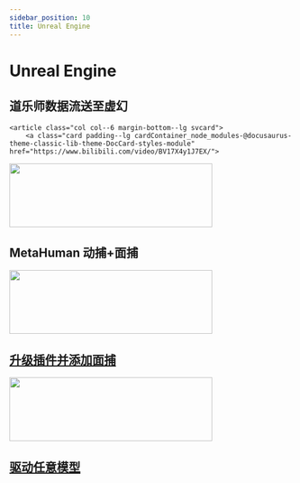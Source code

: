 ```yaml
---
sidebar_position: 10
title: Unreal Engine
---
```

# Unreal Engine

## 道乐师数据流送至虚幻

<section class="row list_node_modules-@docusaurus-theme-classic-lib-theme-DocCategoryGeneratedIndexPage-styles-module">
    
    <article class="col col--6 margin-bottom--lg svcard">
        <a class="card padding--lg cardContainer_node_modules-@docusaurus-theme-classic-lib-theme-DocCard-styles-module" href="https://www.bilibili.com/video/BV17X4y1J7EX/">
<img loading="lazy" src="../img/Fv0bke76sr_4bZ_z2QtTdWVrzrlh.png#center" width="360" height="113" class="img_node_modules-@docusaurus-theme-classic-lib-theme-MDXComponents-Img-styles-module"/>
            <h2 class="text--truncate cardTitle_node_modules-@docusaurus-theme-classic-lib-theme-DocCard-styles-module" title="DCC 软件">
                MetaHuman 动捕+面捕
            </h2>
        </a>
    </article>
    <article class="col col--6 margin-bottom--lg svcard">
        <a class="card padding--lg cardContainer_node_modules-@docusaurus-theme-classic-lib-theme-DocCard-styles-module" href="https://www.bilibili.com/video/BV1Zm4y1L7BU/">
<img loading="lazy" src="../img/Fsi2lrS2DKv0-EJCLGwhCy60lZq9.png#center" width="360" height="113" class="img_node_modules-@docusaurus-theme-classic-lib-theme-MDXComponents-Img-styles-module"/>
            <h2 class="text--truncate cardTitle_node_modules-@docusaurus-theme-classic-lib-theme-DocCard-styles-module" title="DCC 软件">
                升级插件并添加面捕
            </h2>
        </a>
    </article>
    <article class="col col--6 margin-bottom--lg svcard">
        <a class="card padding--lg cardContainer_node_modules-@docusaurus-theme-classic-lib-theme-DocCard-styles-module" href="https://www.bilibili.com/video/BV1N14y1s7bq">
<img loading="lazy" src="../img/FmLZyjGlFTCeU_qA4Fu3FsqFlQQM.png#center" width="360" height="113" class="img_node_modules-@docusaurus-theme-classic-lib-theme-MDXComponents-Img-styles-module"/>
            <h2 class="text--truncate cardTitle_node_modules-@docusaurus-theme-classic-lib-theme-DocCard-styles-module" title="DCC 软件">
                驱动任意模型
            </h2>
        </a>
    </article>
</section>